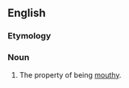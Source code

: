 ==English==

===Etymology===
{{suffix|en|mouthy|ness}}

===Noun===
{{en-noun|-}}

# The property of being [[mouthy]].